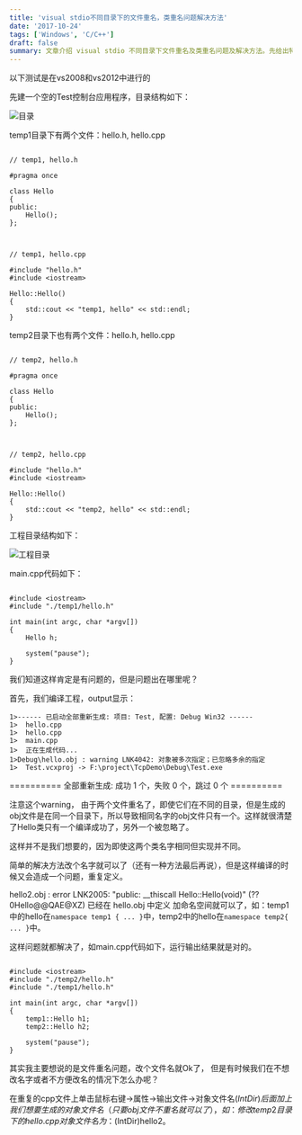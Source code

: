 ```yaml
---
title: 'visual stdio不同目录下的文件重名，类重名问题解决方法'
date: '2017-10-24'
tags: ['Windows', 'C/C++']
draft: false
summary: 文章介绍 visual stdio 不同目录下文件重名及类重名问题及解决方法。先给出特定目录结构及代码，编译时出现 warning 因同名 obj 文件导致类编译出错，简单改文件名可解决但会造成重复定义，加命名空间可解决。还可在重复 cpp 文件属性中修改输出文件对象文件名避免重名。 
---
```


以下测试是在vs2008和vs2012中进行的

先建一个空的Test控制台应用程序，目录结构如下：

![目录](http://img.blog.csdn.net/20131207182756984?watermark/2/text/aHR0cDovL2Jsb2cuY3Nkbi5uZXQvdHVqaWF3/font/5a6L5L2T/fontsize/400/fill/I0JBQkFCMA==/dissolve/70/gravity/SouthEast)

temp1目录下有两个文件：hello.h, hello.cpp
```

// temp1, hello.h

#pragma once

class Hello
{
public:
	Hello();
};


```
```

// temp1, hello.cpp

#include "hello.h"
#include <iostream>

Hello::Hello()
{
	std::cout << "temp1, hello" << std::endl;
}
```

temp2目录下也有两个文件：hello.h, hello.cpp
```

// temp2, hello.h

#pragma once

class Hello
{
public:
	Hello();
};


```
```

// temp2, hello.cpp

#include "hello.h"
#include <iostream>

Hello::Hello()
{
	std::cout << "temp2, hello" << std::endl;
}
```

工程目录结构如下：

![工程目录](http://img.blog.csdn.net/20131207183649328?watermark/2/text/aHR0cDovL2Jsb2cuY3Nkbi5uZXQvdHVqaWF3/font/5a6L5L2T/fontsize/400/fill/I0JBQkFCMA==/dissolve/70/gravity/SouthEast)

main.cpp代码如下：
```

#include <iostream>
#include "./temp1/hello.h"

int main(int argc, char *argv[])
{
	Hello h;

	system("pause");
}

```

我们知道这样肯定是有问题的，但是问题出在哪里呢？

首先，我们编译工程，output显示：
```
1>------ 已启动全部重新生成: 项目: Test, 配置: Debug Win32 ------
1>  hello.cpp
1>  hello.cpp
1>  main.cpp
1>  正在生成代码...
1>Debug\hello.obj : warning LNK4042: 对象被多次指定；已忽略多余的指定
1>  Test.vcxproj -> F:\project\TcpDemo\Debug\Test.exe
```

========== 全部重新生成: 成功 1 个，失败 0 个，跳过 0 个 ==========

注意这个warning， 由于两个文件重名了，即使它们在不同的目录，但是生成的obj文件是在同一个目录下，所以导致相同名字的obj文件只有一个。这样就很清楚了Hello类只有一个编译成功了，另外一个被忽略了。

这样并不是我们想要的，因为即使这两个类名字相同但实现并不同。

简单的解决方法改个名字就可以了（还有一种方法最后再说），但是这样编译的时候又会造成一个问题，重复定义。

hello2.obj : error LNK2005: "public: __thiscall Hello::Hello(void)" (??0Hello@@QAE@XZ) 已经在 hello.obj 中定义
加命名空间就可以了，如：temp1中的hello在```namespace temp1 { ... }```中，temp2中的hello在```namespace temp2{ ... }```中。

这样问题就都解决了，如main.cpp代码如下，运行输出结果就是对的。
```

#include <iostream>
#include "./temp2/hello.h"
#include "./temp1/hello.h"

int main(int argc, char *argv[])
{
	temp1::Hello h1;
	temp2::Hello h2;

	system("pause");
}
```

其实我主要想说的是文件重名问题，改个文件名就Ok了，
但是有时候我们在不想改名字或者不方便改名的情况下怎么办呢？

在重复的cpp文件上单击鼠标右键->属性->输出文件->对象文件名$(IntDir)后面加上我们想要生成的对象文件名（只要obj文件不重名就可以了），如：
修改temp2目录下的hello.cpp对象文件名为：$(IntDir)hello2。